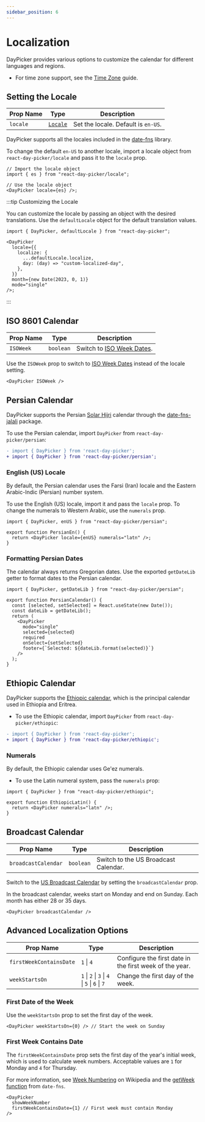 ```yaml
---
sidebar_position: 6
---
```


# Localization

DayPicker provides various options to customize the calendar for different languages and regions.

- For time zone support, see the [Time Zone](../docs/time-zone.mdx) guide.

## Setting the Locale

| Prop Name | Type                                       | Description                         |
| --------- | ------------------------------------------ | ----------------------------------- |
| `locale`  | [`Locale`](https://date-fns.org/docs/I18n) | Set the locale. Default is `en-US`. |

DayPicker supports all the locales included in the [date-fns](https://date-fns.org/docs/I18n) library.

To change the default `en-US` to another locale, import a locale object from `react-day-picker/locale` and pass it to the `locale` prop.

```tsx
// Import the locale object
import { es } from "react-day-picker/locale";

// Use the locale object
<DayPicker locale={es} />;
```

<BrowserWindow>
  <Examples.Spanish />
</BrowserWindow>

:::tip Customizing the Locale

You can customize the locale by passing an object with the desired translations. Use the `defaultLocale` object for the default translation values.

```tsx
import { DayPicker, defaultLocale } from "react-day-picker";

<DayPicker
  locale={{
    localize: {
      ...defaultLocale.localize,
      day: (day) => "custom-localized-day",
    },
  }}
  month={new Date(2023, 0, 1)}
  mode="single"
/>;
```

:::

## ISO 8601 Calendar

| Prop Name | Type      | Description                                                              |
| --------- | --------- | ------------------------------------------------------------------------ |
| `ISOWeek` | `boolean` | Switch to [ISO Week Dates](https://en.wikipedia.org/wiki/ISO_week_date). |

Use the `ISOWeek` prop to switch to [ISO Week Dates](https://en.wikipedia.org/wiki/ISO_week_date) instead of the locale setting.

```tsx
<DayPicker ISOWeek />
```

<BrowserWindow>
  <Examples.WeeknumberIso />
</BrowserWindow>

## Persian Calendar

DayPicker supports the Persian [Solar Hijri](<https://en.wikipedia.org/wiki/Iranian_calendars#Modern_calendar:_Solar_Hijri_(SH)>) calendar through the [date-fns-jalali](https://www.npmjs.com/package/date-fns-jalali) package.

To use the Persian calendar, import `DayPicker` from `react-day-picker/persian`:

```diff
- import { DayPicker } from 'react-day-picker';
+ import { DayPicker } from 'react-day-picker/persian';
```

<BrowserWindow>
  <Examples.Persian />
</BrowserWindow>

### English (US) Locale

By default, the Persian calendar uses the Farsi (Iran) locale and the Eastern Arabic-Indic (Persian) number system.

To use the English (US) locale, import it and pass the `locale` prop. To change the numerals to Western Arabic, use the `numerals` prop.

```tsx
import { DayPicker, enUS } from "react-day-picker/persian";

export function PersianEn() {
  return <DayPicker locale={enUS} numerals="latn" />;
}
```

<BrowserWindow>
  <Examples.PersianEn />
</BrowserWindow>

### Formatting Persian Dates

The calendar always returns Gregorian dates. Use the exported `getDateLib` getter to format dates to the Persian calendar.

```tsx
import { DayPicker, getDateLib } from "react-day-picker/persian";

export function PersianCalendar() {
  const [selected, setSelected] = React.useState(new Date());
  const dateLib = getDateLib();
  return (
    <DayPicker
      mode="single"
      selected={selected}
      required
      onSelect={setSelected}
      footer={`Selected: ${dateLib.format(selected)}`}
    />
  );
}
```

<BrowserWindow>
  <Examples.PersianFormatted />
</BrowserWindow>

## Ethiopic Calendar

DayPicker supports the [Ethiopic calendar](https://en.wikipedia.org/wiki/Ethiopian_calendar), which is the principal calendar used in Ethiopia and Eritrea.

- To use the Ethiopic calendar, import `DayPicker` from `react-day-picker/ethiopic`:

```diff
- import { DayPicker } from 'react-day-picker';
+ import { DayPicker } from 'react-day-picker/ethiopic';
```

<BrowserWindow>
  <Examples.Ethiopic />
</BrowserWindow>

### Numerals

By default, the Ethiopic calendar uses Ge'ez numerals.

- To use the Latin numeral system, pass the `numerals` prop:

```tsx
import { DayPicker } from "react-day-picker/ethiopic";

export function EthiopicLatin() {
  return <DayPicker numerals="latn" />;
}
```

## Broadcast Calendar

| Prop Name           | Type      | Description                          |
| ------------------- | --------- | ------------------------------------ |
| `broadcastCalendar` | `boolean` | Switch to the US Broadcast Calendar. |

Switch to the [US Broadcast Calendar](https://en.wikipedia.org/wiki/Broadcast_calendar) by setting the `broadcastCalendar` prop.

In the broadcast calendar, weeks start on Monday and end on Sunday. Each month has either 28 or 35 days.

```tsx
<DayPicker broadcastCalendar />
```

<BrowserWindow>
  <Examples.BroadcastCalendar />
</BrowserWindow>

## Advanced Localization Options

| Prop Name               | Type                                          | Description                                             |
| ----------------------- | --------------------------------------------- | ------------------------------------------------------- |
| `firstWeekContainsDate` | `1` \| `4`                                    | Configure the first date in the first week of the year. |
| `weekStartsOn`          | `1` \| `2` \| `3` \| `4` \| `5` \| `6` \| `7` | Change the first day of the week.                       |

### First Date of the Week

Use the `weekStartsOn` prop to set the first day of the week.

```tsx
<DayPicker weekStartsOn={0} /> // Start the week on Sunday
```

<BrowserWindow>
  <Examples.WeekStartsOn />
</BrowserWindow>

### First Week Contains Date

The `firstWeekContainsDate` prop sets the first day of the year's initial week, which is used to calculate week numbers. Acceptable values are `1` for Monday and `4` for Thursday.

For more information, see [Week Numbering](https://en.wikipedia.org/wiki/Week#Numbering) on Wikipedia and the [getWeek function](https://date-fns.org/docs/getWeek) from `date-fns`.

```tsx
<DayPicker
  showWeekNumber
  firstWeekContainsDate={1} // First week must contain Monday
/>
```
